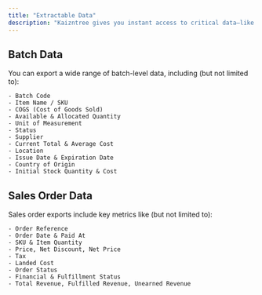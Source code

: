 ```yaml
---
title: "Extractable Data"
description: "Kaizntree gives you instant access to critical data—like batch history and sales orders—so you can stay audit-ready, spot trends, and make faster decisions."
---
```


## Batch Data

<AccordionGroup>
  <Accordion title="What batch information can I extract from Kaizntree?">
    You can export a wide range of batch-level data, including (but not limited to):

    - Batch Code
    - Item Name / SKU
    - COGS (Cost of Goods Sold)
    - Available & Allocated Quantity
    - Unit of Measurement
    - Status
    - Supplier
    - Current Total & Average Cost
    - Location
    - Issue Date & Expiration Date
    - Country of Origin
    - Initial Stock Quantity & Cost
  </Accordion>
</AccordionGroup>

## Sales Order Data

<AccordionGroup>
  <Accordion title="What sales order data can I extract?">
    Sales order exports include key metrics like (but not limited to):

    - Order Reference
    - Order Date & Paid At
    - SKU & Item Quantity
    - Price, Net Discount, Net Price
    - Tax
    - Landed Cost
    - Order Status
    - Financial & Fulfillment Status
    - Total Revenue, Fulfilled Revenue, Unearned Revenue
  </Accordion>
</AccordionGroup>